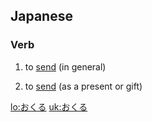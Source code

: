 ==Japanese==
===Verb===
{{ja-verb|h|rom=okuru}}
# {{ja-def|送る}} to [[send]] (in general)
# {{ja-def|贈る}} to [[send]] (as a present or gift)

[[lo:おくる]]
[[uk:おくる]]